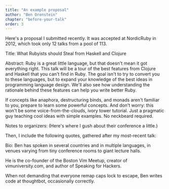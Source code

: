 ```yaml
---
title: "An example proposal"
author: "Ben Orenstein"
chapter: "before-your-talk"
order: 3
---
```


Here's a proposal I submitted recently. It was accepted at NordicRuby in 2012, which took only 12 talks from a pool of 113.

Title: What Rubyists should Steal from Haskell and Clojure

Abstract: Ruby is a great little language, but that doesn't mean it got everything right. This talk will be a tour of the best features from Clojure and Haskell that you can't find in Ruby. The goal isn't to try to convert you to these languages, but to expand your knowledge of the best ideas in programming language design. We'll also see how understanding the rationale behind these features can help you write better Ruby.

If concepts like anaphora, destructuring binds, and monads aren't familiar to you, prepare to learn some powerful concepts. And don't worry: this won't be some voice-from-the-clouds, ivory tower tutorial. Just a pragmatic guy teaching cool ideas with simple examples. No neckbeard required.

Notes to organizers: (Here's where I gush about their conference a little.)

Then, I include the following quotes, gathered after my most-recent talk:

<Tweet
  text="@r00k you're one of the best presentors I've ever seen in tech."
  link="https://twitter.com/sayhar/status/165851089860702208"
/>

<Tweet
  text="@r00k and what a presentation it was. i wish you were my public speaking professor."
  link="https://twitter.com/tony_ciampa/status/165954726695944193"
/>

<Tweet
  text="@r00k is killing - calisthenics, comedy, hecklers, and great super-fast coding w/ vim"
  link="https://twitter.com/pattytoland/status/165849474747469824"
/>

Bio: Ben has spoken in several countries and in multiple languages, in venues varying from tiny conference rooms to giant lecture halls.

He is the co-founder of the Boston Vim Meetup, creator of vimuniversity.com, and author of Speaking for Hackers.

When not demanding that everyone remap caps lock to escape, Ben writes code at thoughtbot, occasionally correctly.
